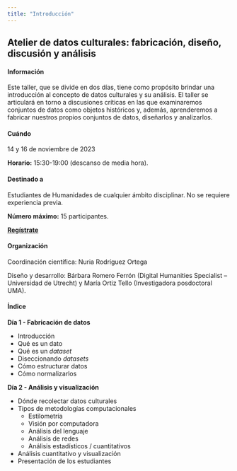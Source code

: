 ```yaml
---
title: "Introducción" 
---
```


## Atelier de datos culturales: fabricación, diseño, discusión y análisis


#### Información
Este taller, que se divide en dos días, tiene como propósito brindar una introducción al concepto de datos culturales y su análisis. El taller se articulará en torno a discusiones críticas en las que examinaremos conjuntos de datos como objetos históricos y, además, aprenderemos a fabricar nuestros propios conjuntos de datos, diseñarlos y analizarlos.  

#### Cuándo
14 y 16 de noviembre de 2023

**Horario:** 15:30-19:00 (descanso de media hora). 

#### Destinado a
Estudiantes de Humanidades de cualquier ámbito disciplinar. No se requiere experiencia previa. 

**Número máximo:** 15 participantes. 

**[Regístrate](https://forms.gle/Q9LW9DAptryJZLHT6)**

#### Organización
Coordinación científica: Nuria Rodríguez Ortega

Diseño y desarrollo: Bárbara Romero Ferrón (Digital Humanities Specialist – Universidad de Utrecht) y María Ortiz Tello (Investigadora posdoctoral UMA). 

#### Índice


**Día 1 - Fabricación de datos**

* Introducción
* Qué es un dato
* Qué es un *dataset*
* Diseccionando *datasets*
* Cómo estructurar datos
* Cómo normalizarlos

**Día 2 - Análisis y visualización**

* Dónde recolectar datos culturales
* Tipos de metodologías computacionales
  + Estilometría
  + Visión por computadora
  + Análisis del lenguaje
  + Análisis de redes
  + Análisis estadísticos / cuantitativos
* Análisis cuantitativo y visualización
* Presentación de los estudiantes


